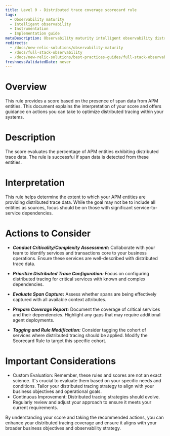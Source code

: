 ```yaml
---
title: Level 0 - Distributed trace coverage scorecard rule
tags:
  - Observability maturity
  - Intelligent observability
  - Instrumentation
  - Implementation guide
metaDescription: Observability maturity intelligent observability distributed trace coverage
redirects:
  - /docs/new-relic-solutions/observability-maturity
  - /docs/full-stack-observability
  - /docs/new-relic-solutions/best-practices-guides/full-stack-observability
freshnessValidatedDate: never
---
```


# Overview

This rule provides a score based on the presence of span data from APM entities. This document explains the interpretation of your score and offers guidance on actions you can take to optimize distributed tracing within your systems.

# Description

The score evaluates the percentage of APM entities exhibiting distributed trace data. The rule is successful if span data is detected from these entities.

# Interpretation

This rule helps determine the extent to which your APM entities are providing distributed trace data. While the goal may not be to include all entities as sources, focus should be on those with significant service-to-service dependencies.

# Actions to Consider

- ***Conduct Criticality/Complexity Assessment:*** Collaborate with your team to identify services and transactions core to your business operations. Ensure these services are well-described with distributed trace data.
- ***Prioritize Distributed Trace Configuration:*** Focus on configuring distributed tracing for critical services with known and complex dependencies.
- ***Evaluate Span Capture:*** Assess whether spans are being effectively captured with all available context attributes.
- ***Prepare Coverage Report:*** Document the coverage of critical services and their dependencies. Highlight any gaps that may require additional agent deployments.

- ***Tagging and Rule Modification:*** Consider tagging the cohort of services where distributed tracing should be applied. Modify the Scorecard Rule to target this specific cohort.

# Important Considerations

* Custom Evaluation: Remember, these rules and scores are not an exact science. It's crucial to evaluate them based on your specific needs and conditions. Tailor your distributed tracing strategy to align with your business objectives and operational goals.
* Continuous Improvement: Distributed tracing strategies should evolve. Regularly review and adjust your approach to ensure it meets your current requirements.

By understanding your score and taking the recommended actions, you can enhance your distributed tracing coverage and ensure it aligns with your broader business objectives and observability strategy.
